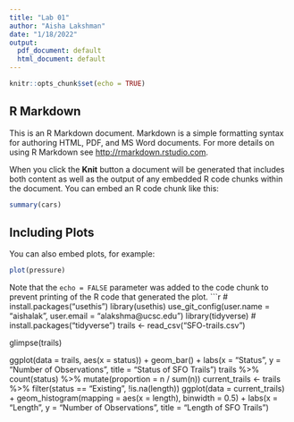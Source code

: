 ```yaml
---
title: "Lab 01"
author: "Aisha Lakshman"
date: "1/18/2022"
output:
  pdf_document: default
  html_document: default
---
```


```r
knitr::opts_chunk$set(echo = TRUE)
```

## R Markdown

This is an R Markdown document. Markdown is a simple formatting syntax for authoring HTML, PDF, and MS Word documents. For more details on using R Markdown see <http://rmarkdown.rstudio.com>.

When you click the **Knit** button a document will be generated that includes both content as well as the output of any embedded R code chunks within the document. You can embed an R code chunk like this:

```r
summary(cars)
```

## Including Plots

You can also embed plots, for example:

```r
plot(pressure)
```

Note that the `echo = FALSE` parameter was added to the code chunk to prevent printing of the R code that generated the plot.
```r
# install.packages("usethis")
library(usethis)
use_git_config(user.name = "aishalak", user.email = "alakshma@ucsc.edu")
library(tidyverse)
# install.packages("tidyverse")
trails <- read_csv("SFO-trails.csv")

glimpse(trails)

ggplot(data = trails, aes(x = status)) + geom_bar() + labs(x = "Status", y = "Number of Observations", title = "Status of SFO Trails")
trails %>% count(status) %>% mutate(proportion = n / sum(n))
current_trails <- trails %>% filter(status == "Existing", !is.na(length))
ggplot(data = current_trails) + geom_histogram(mapping = aes(x = length), binwidth = 0.5) + labs(x = "Length", y = "Number of Observations", title = "Length of SFO Trails")



